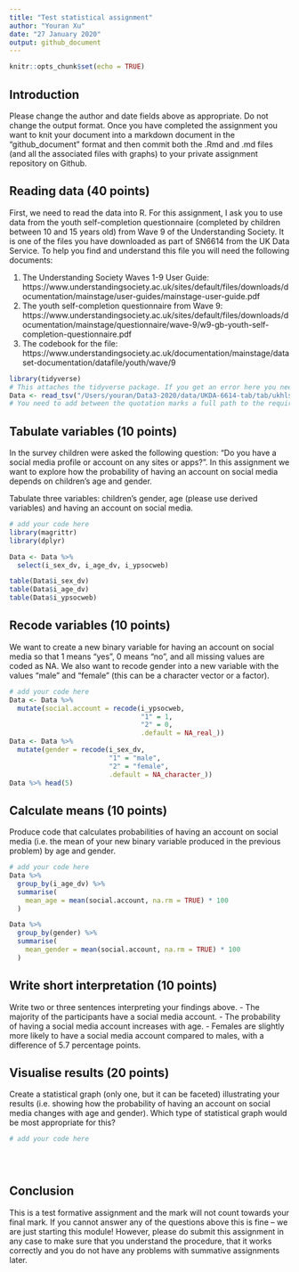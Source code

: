 ```yaml
---
title: "Test statistical assignment"
author: "Youran Xu"
date: "27 January 2020"
output: github_document
---
```


```r
knitr::opts_chunk$set(echo = TRUE)
```

## Introduction

Please change the author and date fields above as appropriate. Do not change the output format. Once you have completed the assignment you want to knit your document into a markdown document in the "github_document" format and then commit both the .Rmd and .md files (and all the associated files with graphs) to your private assignment repository on Github.

## Reading data (40 points)

First, we need to read the data into R. For this assignment, I ask you to use data from the youth self-completion questionnaire (completed by children between 10 and 15 years old) from Wave 9 of the Understanding Society. It is one of the files you have downloaded as part of SN6614 from the UK Data Service. To help you find and understand this file you will need the following documents:

1) The Understanding Society Waves 1-9 User Guide: https://www.understandingsociety.ac.uk/sites/default/files/downloads/documentation/mainstage/user-guides/mainstage-user-guide.pdf
2) The youth self-completion questionnaire from Wave 9: https://www.understandingsociety.ac.uk/sites/default/files/downloads/documentation/mainstage/questionnaire/wave-9/w9-gb-youth-self-completion-questionnaire.pdf
3) The codebook for the file: https://www.understandingsociety.ac.uk/documentation/mainstage/dataset-documentation/datafile/youth/wave/9


```r
library(tidyverse)
# This attaches the tidyverse package. If you get an error here you need to install the package first. 
Data <- read_tsv("/Users/youran/Data3-2020/data/UKDA-6614-tab/tab/ukhls_w9/i_youth.tab")
# You need to add between the quotation marks a full path to the required file on your computer.
```

## Tabulate variables (10 points)

In the survey children were asked the following question: "Do you have a social media profile or account on any sites or apps?". In this assignment we want to explore how the probability of having an account on social media depends on children's age and gender.

Tabulate three variables: children's gender, age (please use derived variables) and having an account on social media.

```r
# add your code here
library(magrittr)
library(dplyr)

Data <- Data %>% 
  select(i_sex_dv, i_age_dv, i_ypsocweb)

table(Data$i_sex_dv)
table(Data$i_age_dv)
table(Data$i_ypsocweb)
```

## Recode variables (10 points)

We want to create a new binary variable for having an account on social media so that 1 means "yes", 0 means "no", and all missing values are coded as NA. We also want to recode gender into a new variable with the values "male" and "female" (this can be a character vector or a factor).

```r
# add your code here
Data <- Data %>% 
  mutate(social.account = recode(i_ypsocweb,
                                 "1" = 1,
                                 "2" = 0,
                                 .default = NA_real_))
Data <- Data %>% 
  mutate(gender = recode(i_sex_dv,
                         "1" = "male",
                         "2" = "female",
                         .default = NA_character_))
Data %>% head(5)

```

## Calculate means (10 points)

Produce code that calculates probabilities of having an account on social media (i.e. the mean of your new binary variable produced in the previous problem) by age and gender. 

```r
# add your code here
Data %>% 
  group_by(i_age_dv) %>% 
  summarise(
    mean_age = mean(social.account, na.rm = TRUE) * 100
  )

Data %>% 
  group_by(gender) %>% 
  summarise(
    mean_gender = mean(social.account, na.rm = TRUE) * 100
  )

```

## Write short interpretation (10 points)

Write two or three sentences interpreting your findings above.
- The majority of the participants have a social media account.
- The probability of having a social media account increases with age.
- Females are slightly more likely to have a social media account compared to males, with a difference of 5.7 percentage points.

## Visualise results (20 points)

Create a statistical graph (only one, but it can be faceted) illustrating your results (i.e. showing how the probability of having an account on social media changes with age and gender). Which type of statistical graph would be most appropriate for this?

```r
# add your code here

  
  

```

## Conclusion

This is a test formative assignment and the mark will not count towards your final mark. If you cannot answer any of the questions above this is fine -- we are just starting this module! However, please do submit this assignment in any case to make sure that you understand the procedure, that it works correctly and you do not have any problems with summative assignments later.
